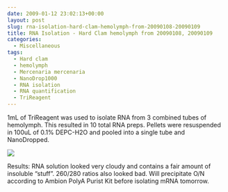 ```yaml
---
date: 2009-01-12 23:02:13+00:00
layout: post
slug: rna-isolation-hard-clam-hemolymph-from-20090108-20090109
title: RNA Isolation - Hard Clam hemolymph from 20090108, 20090109
categories:
  - Miscellaneous
tags:
  - Hard clam
  - hemolymph
  - Mercenaria mercenaria
  - NanoDrop1000
  - RNA isolation
  - RNA quantification
  - TriReagent
---
```


1mL of TriReagent was used to isolate RNA from 3 combined tubes of hemolymph. This resulted in 10 total RNA preps. Pellets were resuspended in 100uL of 0.1% DEPC-H2O and pooled into a single tube and NanoDropped.

![](https://eagle.fish.washington.edu/Arabidopsis/RNA%20Spec%20Readings/20090112%20RNA%20SJW.jpg)

Results: RNA solution looked very cloudy and contains a fair amount of insoluble "stuff". 260/280 ratios also looked bad. Will precipitate O/N according to Ambion PolyA Purist Kit before isolating mRNA tomorrow.
